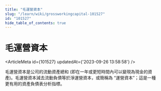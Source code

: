 ```yaml
---
title: "毛運營資本"
slug: "/learn/wiki/grossworkingcapital-101527"
id: "101527"
hide_table_of_contents: true
---
```



# 毛運營資本

<ArticleMeta id={101527} updatedAt={'2023-09-26 13:58:58'} />
<div className='border-solid border-b border-t-0 my-4 border-[var(--ifm-color-gray-300)]' />

毛運營資本是公司的流動資產總和 (即在一年或更短時間內可以變現為現金的資產)。毛運營資本減去流動負債等於淨運營資本，或簡稱為 “運營資本”；這是一種更有用的資產負債表分析指標。
